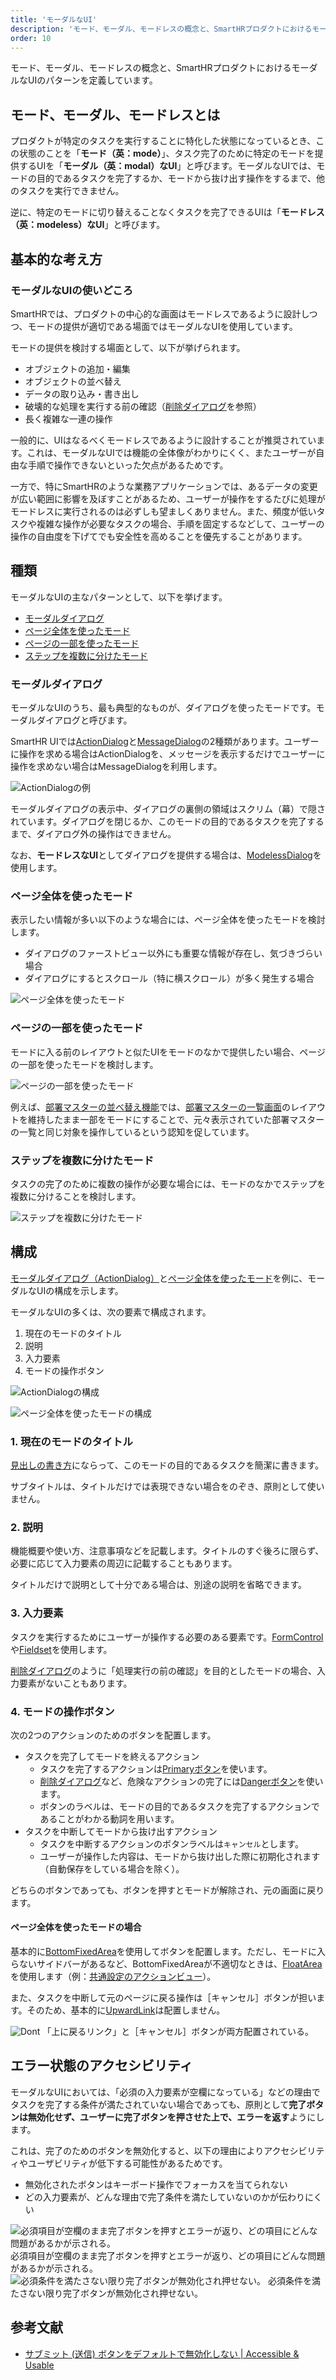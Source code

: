 ```yaml
---
title: 'モーダルなUI'
description: 'モード、モーダル、モードレスの概念と、SmartHRプロダクトにおけるモーダルなUIのパターンを定義しています。'
order: 10
---
```




モード、モーダル、モードレスの概念と、SmartHRプロダクトにおけるモーダルなUIのパターンを定義しています。

## モード、モーダル、モードレスとは

プロダクトが特定のタスクを実行することに特化した状態になっているとき、この状態のことを「**モード（英：mode）**」、タスク完了のために特定のモードを提供するUIを「**モーダル（英：modal）なUI**」と呼びます。モーダルなUIでは、モードの目的であるタスクを完了するか、モードから抜け出す操作をするまで、他のタスクを実行できません。

逆に、特定のモードに切り替えることなくタスクを完了できるUIは「**モードレス（英：modeless）なUI**」と呼びます。

## 基本的な考え方

### モーダルなUIの使いどころ

SmartHRでは、プロダクトの中心的な画面はモードレスであるように設計しつつ、モードの提供が適切である場面ではモーダルなUIを使用しています。

モードの提供を検討する場面として、以下が挙げられます。

- オブジェクトの追加・編集
- オブジェクトの並べ替え
- データの取り込み・書き出し
- 破壊的な処理を実行する前の確認（[削除ダイアログ](/products/design-patterns/delete-dialog/)を参照）
- 長く複雑な一連の操作

一般的に、UIはなるべくモードレスであるように設計することが推奨されています。これは、モーダルなUIでは機能の全体像がわかりにくく、またユーザーが自由な手順で操作できないといった欠点があるためです。

一方で、特にSmartHRのような業務アプリケーションでは、あるデータの変更が広い範囲に影響を及ぼすことがあるため、ユーザーが操作をするたびに処理がモードレスに実行されるのは必ずしも望ましくありません。また、頻度が低いタスクや複雑な操作が必要なタスクの場合、手順を固定するなどして、ユーザーの操作の自由度を下げてでも安全性を高めることを優先することがあります。

## 種類

モーダルなUIの主なパターンとして、以下を挙げます。

- [モーダルダイアログ](#h3-2)
- [ページ全体を使ったモード](#h3-3)
- [ページの一部を使ったモード](#h3-4)
- [ステップを複数に分けたモード](#h3-5)

### モーダルダイアログ

モーダルなUIのうち、最も典型的なものが、ダイアログを使ったモードです。モーダルダイアログと呼びます。

SmartHR UIでは[ActionDialog](/products/components/dialog/action-dialog/)と[MessageDialog](/products/components/dialog/message-dialog/)の2種類があります。ユーザーに操作を求める場合はActionDialogを、メッセージを表示するだけでユーザーに操作を求めない場合はMessageDialogを利用します。

![ActionDialogの例](./images/modal-ui_actiondialog.png)

モーダルダイアログの表示中、ダイアログの裏側の領域はスクリム（幕）で隠されています。ダイアログを閉じるか、このモードの目的であるタスクを完了するまで、ダイアログ外の操作はできません。

なお、**モードレスなUI**としてダイアログを提供する場合は、[ModelessDialog](/products/components/dialog/modeless-dialog/)を使用します。

### ページ全体を使ったモード

表示したい情報が多い以下のような場合には、ページ全体を使ったモードを検討します。

- ダイアログのファーストビュー以外にも重要な情報が存在し、気づきづらい場合
- ダイアログにするとスクロール（特に横スクロール）が多く発生する場合

![ページ全体を使ったモード](./images/modal-ui_fullpage.png)

### ページの一部を使ったモード

モードに入る前のレイアウトと似たUIをモードのなかで提供したい場合、ページの一部を使ったモードを検討します。

![ページの一部を使ったモード](./images/modal-ui_partialpage.png)

例えば、[部署マスターの並べ替え機能](https://support.smarthr.jp/ja/help/articles/7e59f1f2-6df7-4c6c-9d84-fc7449a2a6d6/#%E9%83%A8%E7%BD%B2%E3%82%92%E4%B8%A6%E3%81%B9%E6%9B%BF%E3%81%88%E3%82%8B)では、[部署マスターの一覧画面](https://support.smarthr.jp/ja/help/articles/360036111074/)のレイアウトを維持したまま一部をモードにすることで、元々表示されていた部署マスターの一覧と同じ対象を操作しているという認知を促しています。


### ステップを複数に分けたモード
タスクの完了のために複数の操作が必要な場合には、モードのなかでステップを複数に分けることを検討します。

![ステップを複数に分けたモード](./images/modal-ui_wizard.png)


## 構成

[モーダルダイアログ（ActionDialog）](#h3-2)と[ページ全体を使ったモード](#h3-3)を例に、モーダルなUIの構成を示します。

モーダルなUIの多くは、次の要素で構成されます。

1. 現在のモードのタイトル
2. 説明
3. 入力要素
4. モードの操作ボタン

![ActionDialogの構成](./images/modal-ui_actiondialog_structure.png)

![ページ全体を使ったモードの構成](./images/modal-ui_fullpage_structure.png)

### 1. 現在のモードのタイトル

[見出しの書き方](/products/components/heading/#h3-5)にならって、このモードの目的であるタスクを簡潔に書きます。

サブタイトルは、タイトルだけでは表現できない場合をのぞき、原則として使いません。

### 2. 説明

機能概要や使い方、注意事項などを記載します。タイトルのすぐ後ろに限らず、必要に応じて入力要素の周辺に記載することもあります。

タイトルだけで説明として十分である場合は、別途の説明を省略できます。

### 3.  入力要素

タスクを実行するためにユーザーが操作する必要のある要素です。[FormControl](/products/components/form-control/)や[Fieldset](/products/components/fieldset/)を使用します。

[削除ダイアログ](/products/design-patterns/delete-dialog/)のように「処理実行の前の確認」を目的としたモードの場合、入力要素がないこともあります。

### 4. モードの操作ボタン

次の2つのアクションのためのボタンを配置します。

- タスクを完了してモードを終えるアクション
  - タスクを完了するアクションは[Primaryボタン](/products/components/button/#h3-1)を使います。
  - [削除ダイアログ](/products/design-patterns/delete-dialog/)など、危険なアクションの完了には[Dangerボタン](/products/components/button/#h3-3)を使います。
  - ボタンのラベルは、モードの目的であるタスクを完了するアクションであることがわかる動詞を用います。
- タスクを中断してモードから抜け出すアクション
  - タスクを中断するアクションのボタンラベルは`キャンセル`とします。
  - ユーザーが操作した内容は、モードから抜け出した際に初期化されます（自動保存をしている場合を除く）。

どちらのボタンであっても、ボタンを押すとモードが解除され、元の画面に戻ります。

#### ページ全体を使ったモードの場合

基本的に[BottomFixedArea](/products/components/bottom-fixed-area/)を使用してボタンを配置します。ただし、モードに入らないサイドバーがあるなど、BottomFixedAreaが不適切なときは、[FloatArea](/products/components/float-area/)を使用します（例：[共通設定のアクションビュー](/products/design-patterns-core-features/main-admin/)）。

また、タスクを中断して元のページに戻る操作は［キャンセル］ボタンが担います。そのため、基本的に[UpwardLink](/products/components/text-link/upward-link/)は配置しません。

<DoAndDont type="dont">
  <Image slot="img" src={imageUrlUpwardDont} alt="Dont" />
  <Text slot="text">「上に戻るリンク」と［キャンセル］ボタンが両方配置されている。</Text>
</DoAndDont>

## エラー状態のアクセシビリティ

モーダルなUIにおいては、「必須の入力要素が空欄になっている」などの理由でタスクを完了する条件が満たされていない場合であっても、原則として**完了ボタンは無効化せず、ユーザーに完了ボタンを押させた上で、エラーを返す**ようにします。

これは、完了のためのボタンを無効化すると、以下の理由によりアクセシビリティやユーザビリティが低下する可能性があるためです。

- 無効化されたボタンはキーボード操作でフォーカスを当てられない
- どの入力要素が、どんな理由で完了条件を満たしていないのかが伝わりにくい


<DoAndDont type="do">
  <Image slot="img" src={imageUrlAccessibilityDo} alt="必須項目が空欄のまま完了ボタンを押すとエラーが返り、どの項目にどんな問題があるかが示される。" />
  <Text slot="text">必須項目が空欄のまま完了ボタンを押すとエラーが返り、どの項目にどんな問題があるかが示される。</Text>
</DoAndDont>

<DoAndDont type="dont">
  <Image slot="img" src={imageUrlAccessibilityDont} alt="必須条件を満たさない限り完了ボタンが無効化され押せない。" />
  <Text slot="text">必須条件を満たさない限り完了ボタンが無効化され押せない。</Text>
</DoAndDont>

## 参考文献

- [サブミット (送信) ボタンをデフォルトで無効化しない | Accessible & Usable](https://accessible-usable.net/2021/10/entry_211014.html)
